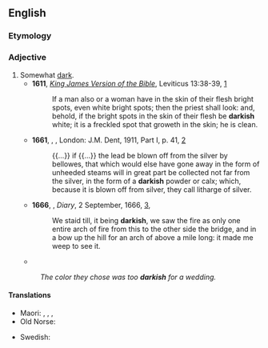 ==English==

===Etymology===
{{suffix|dark|ish|lang=en}}

===Adjective===
{{en-adj}}

# Somewhat [[dark]].
#* '''1611''', ''[[w:King James Version|King James Version of the Bible]]'', Leviticus 13:38-39, [https://www.biblegateway.com/passage/?search=Leviticus+13&version=AKJV]
#*: If a man also or a woman have in the skin of their flesh bright spots, even white bright spots; then the priest shall look: and, behold, if the bright spots in the skin of their flesh be '''darkish''' white; it is a freckled spot that groweth in the skin; he is clean.
#* '''1661''', {{w|Robert Boyle}}, ''{{w|The Sceptical Chymist}}'', London: J.M. Dent, 1911, Part I, p. 41, [https://archive.org/details/scepticalchymist00boylrich]
#*: {{...}} if {{...}} the lead be blown off from the silver by bellowes, that which would else have gone away in the form of unheeded steams will in great part be collected not far from the silver, in the form of a '''darkish''' powder or calx; which, because it is blown off from silver, they call litharge of silver.
#* '''1666''', {{w|Samuel Pepys}}, ''Diary'', 2 September, 1666, [http://www.gutenberg.org/files/4171/4171-h/4171-h.htm],
#*: We staid till, it being '''darkish''', we saw the fire as only one entire arch of fire from this to the other side the bridge, and in a bow up the hill for an arch of above a mile long: it made me weep to see it.
#* {{quote-text|lang=en|year=1934|author={{w|George Orwell}}|title={{w|Burmese Days}}|chapter=14|url=http://www.gutenberg.net.au/ebooks02/0200051h.html|passage=The village was '''darkish''' under the shade of broad leaves.}}
#: ''The color they chose was too '''darkish''' for a wedding.''

====Translations====
{{trans-top|}}
* Maori: {{t|mi|tariko}}, {{t|mi|pōuriuri}}, {{t|mi|manauri}}, {{t|mi|poururu}}
* Old Norse: {{t|non|sámr}}
{{trans-mid}}
* Swedish: {{t+|sv|mörklagd}}
{{trans-bottom}}